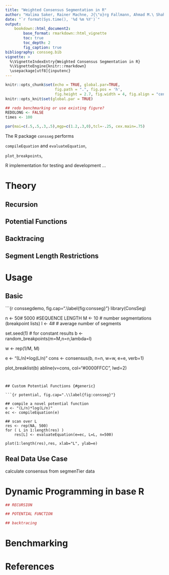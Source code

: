 ```yaml
---
title: "Weighted Consensus Segmentation in R"
author: "Halima Saker, Rainer Machne, J{\"o}rg Fallmann, Ahmad M.\ Shahin, Peter F. Stadler"
date: "`r format(Sys.time(), '%d %m %Y')`"
output:
    bookdown::html_document2:
        base_format: rmarkdown::html_vignette
        toc: true
        toc_depth: 2
        fig_caption: true
bibliography: consseg.bib
vignette: >
  %\VignetteIndexEntry{Weighted Consensus Segmentation in R}
  %\VignetteEngine{knitr::rmarkdown}
  \usepackage[utf8]{inputenc}
---
```


```r
knitr::opts_chunk$set(echo = TRUE, global.par=TRUE,
                      fig.path = ".", fig.pos = 'h',
                      fig.height = 2.7, fig.width = 4, fig.align = "center")
knitr::opts_knit$set(global.par = TRUE)

## redo benchmarking or use existing figure?
REDOLONG <- FALSE
times <- 100
```

```r
par(mai=c(.5,.5,.3,.5),mgp=c(1.2,.3,0),tcl=-.25, cex.main=.75)
```


The R package `consseg` performs

`compileEquation` and `evaluateEquation`,

`plot_breakpoints`, 

R implementation for testing and development ...

# Theory {#theory}

## Recursion

## Potential Functions

## Backtracing 

## Segment Length Restrictions


# Usage

## Basic


```{r conssegdemo, fig.cap=".\\label{fig:consseg}"}
library(ConsSeg)

n <- 50# 5000 #SEQUENCE LENGTH
M <- 10 # number segmentations (breakpoint lists)
l <- 4# # average number of segments

set.seed(1) # for constant results
b <- random_breakpoints(m=M,n=n,lambda=l)

w <- rep(1/M, M)

e <- "(L/n)*log(L/n)"
cons <- consensus(b, n=n, w=w, e=e, verb=1)

plot_breaklist(b)
abline(v=cons, col="#0000FFCC", lwd=2)

```


## Custom Potential Functions {#generic}

```{r potential, fig.cap=".\\label{fig:consseg}"}

## compile a novel potential function
e <- "(L/n)*log(L/n)"
ec <- compileEquation(e)

## scan over L
res <- rep(NA, 500)
for ( L in 1:length(res) )
    res[L] <- evaluateEquation(e=ec, L=L, n=500)

plot(1:length(res),res, xlab="L", ylab=e)
```

## Real Data Use Case

calculate consensus from segmenTier data


# Dynamic Programming in base R {#appi}



```r
## RECURSION

## POTENTIAL FUNCTION

## backtracing
```

# Benchmarking


# References
